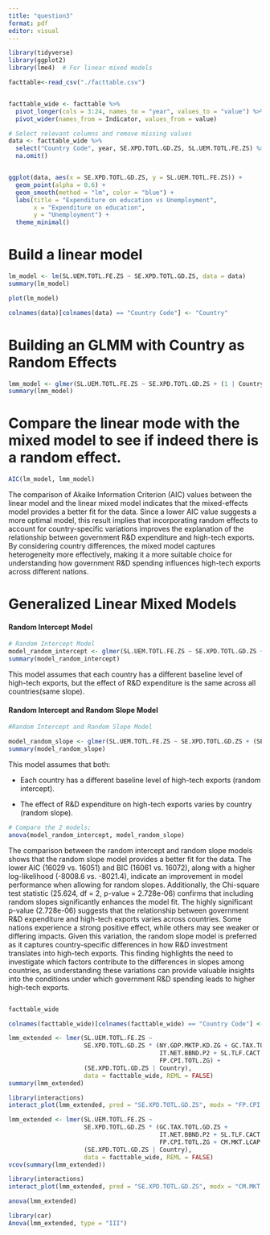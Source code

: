 ```yaml
---
title: "question3"
format: pdf
editor: visual
---
```


```r
library(tidyverse)
library(ggplot2)
library(lme4)  # For linear mixed models
```

```r
facttable<-read_csv("./facttable.csv")
```

```r

```

```r
facttable_wide <- facttable %>%
  pivot_longer(cols = 3:24, names_to = "year", values_to = "value") %>% 
  pivot_wider(names_from = Indicator, values_from = value)
```

```r
# Select relevant columns and remove missing values
data <- facttable_wide %>%
  select("Country Code", year, SE.XPD.TOTL.GD.ZS, SL.UEM.TOTL.FE.ZS) %>%
  na.omit()



```

```r
ggplot(data, aes(x = SE.XPD.TOTL.GD.ZS, y = SL.UEM.TOTL.FE.ZS)) +
  geom_point(alpha = 0.6) +
  geom_smooth(method = "lm", color = "blue") +
  labs(title = "Expenditure on education vs Unemployment",
       x = "Expenditure on education",
       y = "Unemployment") +
  theme_minimal()


```

# Build a linear model

```r
lm_model <- lm(SL.UEM.TOTL.FE.ZS ~ SE.XPD.TOTL.GD.ZS, data = data)
summary(lm_model)

```

```r
plot(lm_model)
```

```r
colnames(data)[colnames(data) == "Country Code"] <- "Country"

```

# Building an GLMM with Country as Random Effects

```r
lmm_model <- glmer(SL.UEM.TOTL.FE.ZS ~ SE.XPD.TOTL.GD.ZS + (1 | Country), family = Gamma(link = "log"), data = data)
summary(lmm_model)

```

# Compare the linear mode with the mixed model to see if indeed there is a random effect.

```r
AIC(lm_model, lmm_model)

```

The comparison of Akaike Information Criterion (AIC) values between the linear model and the linear mixed model indicates that the mixed-effects model provides a better fit for the data. Since a lower AIC value suggests a more optimal model, this result implies that incorporating random effects to account for country-specific variations improves the explanation of the relationship between government R&D expenditure and high-tech exports. By considering country differences, the mixed model captures heterogeneity more effectively, making it a more suitable choice for understanding how government R&D spending influences high-tech exports across different nations.

# Generalized Linear Mixed Models

#### **Random Intercept Model**

```r
# Random Intercept Model
model_random_intercept <- glmer(SL.UEM.TOTL.FE.ZS ~ SE.XPD.TOTL.GD.ZS + (1 | Country),family = Gamma(link = "log"), data = data)
summary(model_random_intercept)

```

This model assumes that each country has a different baseline level of high-tech exports, but the effect of R&D expenditure is the same across all countries(same slope).

#### **Random Intercept and Random Slope Model**

```r
#Random Intercept and Random Slope Model

model_random_slope <- glmer(SL.UEM.TOTL.FE.ZS ~ SE.XPD.TOTL.GD.ZS + (SE.XPD.TOTL.GD.ZS | Country), family = Gamma(link = "log"), data = data)
summary(model_random_slope)

```

This model assumes that both:

-   Each country has a different baseline level of high-tech exports (random intercept).

-   The effect of R&D expenditure on high-tech exports varies by country (random slope).

```r
# Compare the 2 models;
anova(model_random_intercept, model_random_slope)

```

The comparison between the random intercept and random slope models shows that the random slope model provides a better fit for the data. The lower AIC (16029 vs. 16051) and BIC (16061 vs. 16072), along with a higher log-likelihood (-8008.6 vs. -8021.4), indicate an improvement in model performance when allowing for random slopes. Additionally, the Chi-square test statistic (25.624, df = 2, p-value = 2.728e-06) confirms that including random slopes significantly enhances the model fit. The highly significant p-value (2.728e-06) suggests that the relationship between government R&D expenditure and high-tech exports varies across countries. Some nations experience a strong positive effect, while others may see weaker or differing impacts. Given this variation, the random slope model is preferred as it captures country-specific differences in how R&D investment translates into high-tech exports. This finding highlights the need to investigate which factors contribute to the differences in slopes among countries, as understanding these variations can provide valuable insights into the conditions under which government R&D spending leads to higher high-tech exports.

```         
```

```r
facttable_wide
```

```r
colnames(facttable_wide)[colnames(facttable_wide) == "Country Code"] <- "Country"

```

```r
lmm_extended <- lmer(SL.UEM.TOTL.FE.ZS ~ 
                     SE.XPD.TOTL.GD.ZS * (NY.GDP.MKTP.KD.ZG + GC.TAX.TOTL.GD.ZS + 
                                          IT.NET.BBND.P2 + SL.TLF.CACT.FE.ZS + 
                                          FP.CPI.TOTL.ZG) + 
                     (SE.XPD.TOTL.GD.ZS | Country), 
                     data = facttable_wide, REML = FALSE)
summary(lmm_extended)
```

```r
library(interactions)
interact_plot(lmm_extended, pred = "SE.XPD.TOTL.GD.ZS", modx = "FP.CPI.TOTL.ZG", plot.points = TRUE)
```

```r
lmm_extended <- lmer(SL.UEM.TOTL.FE.ZS ~ 
                     SE.XPD.TOTL.GD.ZS * (GC.TAX.TOTL.GD.ZS + 
                                          IT.NET.BBND.P2 + SL.TLF.CACT.FE.ZS + 
                                          FP.CPI.TOTL.ZG + CM.MKT.LCAP.GD.ZS + EN.URB.LCTY.UR.ZS + FR.INR.LNDP + FS.AST.PRVT.GD.ZS + TX.VAL.TECH.MF.ZS) + 
                     (SE.XPD.TOTL.GD.ZS | Country), 
                     data = facttable_wide, REML = FALSE)
vcov(summary(lmm_extended))
```

```r
library(interactions)
interact_plot(lmm_extended, pred = "SE.XPD.TOTL.GD.ZS", modx = "CM.MKT.LCAP.GD.ZS", plot.points = TRUE)
```

```r
anova(lmm_extended)
```

```r
library(car)
Anova(lmm_extended, type = "III")
```

```         
```
